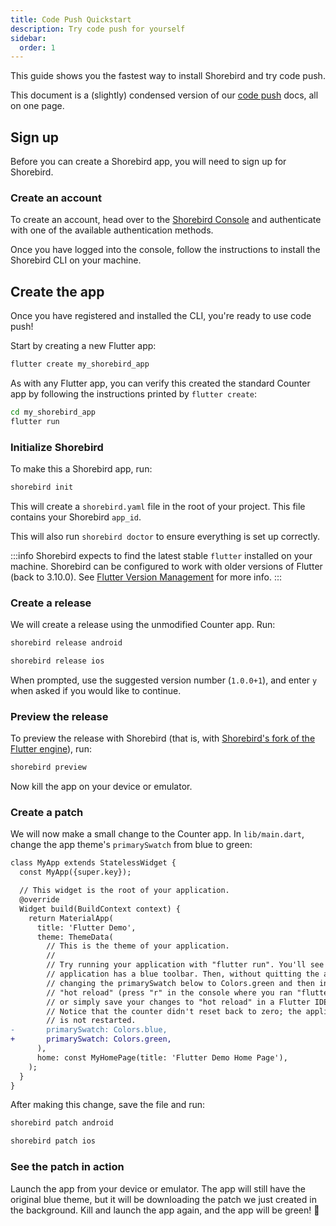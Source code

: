 ```yaml
---
title: Code Push Quickstart
description: Try code push for yourself
sidebar:
  order: 1
---
```



This guide shows you the fastest way to install Shorebird and try code push.

This document is a (slightly) condensed version of our [code
push](/code-push/initialize) docs, all on one page.

## Sign up

Before you can create a Shorebird app, you will need to sign up for Shorebird.

### Create an account

To create an account, head over to the [Shorebird
Console](https://console.shorebird.dev) and authenticate with one of the available authentication methods.

Once you have logged into the console, follow the instructions to install the
Shorebird CLI on your machine.

## Create the app

Once you have registered and installed the CLI, you're ready to use code push!

Start by creating a new Flutter app:

```sh
flutter create my_shorebird_app
```

As with any Flutter app, you can verify this created the standard Counter app by
following the instructions printed by `flutter create`:

```sh
cd my_shorebird_app
flutter run
```

### Initialize Shorebird

To make this a Shorebird app, run:

```sh
shorebird init
```

This will create a `shorebird.yaml` file in the root of your project. This file
contains your Shorebird `app_id`.

This will also run `shorebird doctor` to ensure everything is set up correctly.

:::info
Shorebird expects to find the latest stable `flutter` installed on your
machine. Shorebird can be configured to work with older versions of Flutter
(back to 3.10.0). See [Flutter Version Management](/flutter-version) for more
info.
:::

### Create a release

We will create a release using the unmodified Counter app. Run:

<Tabs>

<TabItem value="android" label="Android">

```sh
shorebird release android
```

</TabItem>

<TabItem value="ios" label="iOS">

```sh
shorebird release ios
```

</TabItem>
</Tabs>

When prompted, use the suggested version number (`1.0.0+1`), and enter `y` when
asked if you would like to continue.

### Preview the release

To preview the release with Shorebird (that is, with [Shorebird's fork of the
Flutter engine](/faq#how-does-shorebird-relate-to-flutter)), run:

```sh
shorebird preview
```

Now kill the app on your device or emulator.

### Create a patch

We will now make a small change to the Counter app. In `lib/main.dart`, change
the app theme's `primarySwatch` from blue to green:

```diff
class MyApp extends StatelessWidget {
  const MyApp({super.key});

  // This widget is the root of your application.
  @override
  Widget build(BuildContext context) {
    return MaterialApp(
      title: 'Flutter Demo',
      theme: ThemeData(
        // This is the theme of your application.
        //
        // Try running your application with "flutter run". You'll see the
        // application has a blue toolbar. Then, without quitting the app, try
        // changing the primarySwatch below to Colors.green and then invoke
        // "hot reload" (press "r" in the console where you ran "flutter run",
        // or simply save your changes to "hot reload" in a Flutter IDE).
        // Notice that the counter didn't reset back to zero; the application
        // is not restarted.
-       primarySwatch: Colors.blue,
+       primarySwatch: Colors.green,
      ),
      home: const MyHomePage(title: 'Flutter Demo Home Page'),
    );
  }
}
```

After making this change, save the file and run:

<Tabs>

<TabItem value="android" label="Android">

```sh
shorebird patch android
```

</TabItem>

<TabItem value="ios" label="iOS">

```sh
shorebird patch ios
```

</TabItem>

</Tabs>

### See the patch in action

Launch the app from your device or emulator. The app will still have the
original blue theme, but it will be downloading the patch we just created in the
background. Kill and launch the app again, and the app will be green! 🎉
